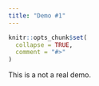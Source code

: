 ```yaml
---
title: "Demo #1"
---
```


```r
knitr::opts_chunk$set(
  collapse = TRUE,
  comment = "#>"
)
```

This is a not a real demo.
